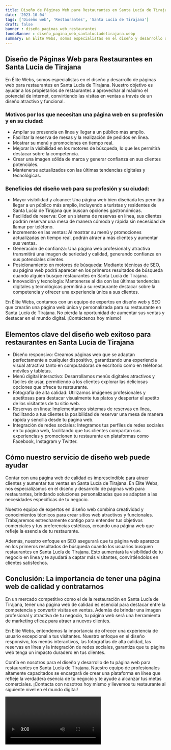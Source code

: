 ```yaml
---
title: Diseño de Páginas Web para Restaurantes en Santa Lucía de Tirajana
date: '2023-10-04'
tags: ['Diseño web', 'Restaurantes', 'Santa Lucía de Tirajana']
draft: false
banner : diseño_paginas_web_restaurantes
fondoBanner : diseño_pagina_web_santalucíadetirajana.webp
summary: En Élite Webs, somos especialistas en el diseño y desarrollo de páginas web para restaurantes en Santa Lucía de Tirajana. Nuestro objetivo es ayudar a los propietarios de restaurantes a aprovechar al máximo el potencial de internet, convirtiendo las visitas en ventas a través de un diseño atractivo y funcional.
---
```


## Diseño de Páginas Web para Restaurantes en Santa Lucía de Tirajana

En Élite Webs, somos especialistas en el diseño y desarrollo de páginas web para restaurantes en Santa Lucía de Tirajana. Nuestro objetivo es ayudar a los propietarios de restaurantes a aprovechar al máximo el potencial de internet, convirtiendo las visitas en ventas a través de un diseño atractivo y funcional.

### Motivos por los que necesitan una página web en su profesión y en su ciudad:

- Ampliar su presencia en línea y llegar a un público más amplio.
- Facilitar la reserva de mesas y la realización de pedidos en línea.
- Mostrar su menú y promociones en tiempo real.
- Mejorar la visibilidad en los motores de búsqueda, lo que les permitirá destacar sobre la competencia.
- Crear una imagen sólida de marca y generar confianza en sus clientes potenciales.
- Mantenerse actualizados con las últimas tendencias digitales y tecnológicas.

### Beneficios del diseño web para su profesión y su ciudad:

- Mayor visibilidad y alcance: Una página web bien diseñada les permitirá llegar a un público más amplio, incluyendo a turistas y residentes de Santa Lucía de Tirajana que buscan opciones gastronómicas.
- Facilidad de reserva: Con un sistema de reservas en línea, sus clientes podrán reservar una mesa de manera cómoda y rápida sin necesidad de llamar por teléfono.
- Incremento en las ventas: Al mostrar su menú y promociones actualizadas en tiempo real, podrán atraer a más clientes y aumentar sus ventas.
- Generación de confianza: Una página web profesional y atractiva transmitirá una imagen de seriedad y calidad, generando confianza en sus potenciales clientes.
- Posicionamiento en motores de búsqueda: Mediante técnicas de SEO, su página web podrá aparecer en los primeros resultados de búsqueda cuando alguien busque restaurantes en Santa Lucía de Tirajana.
- Innovación y tecnología: Mantenerse al día con las últimas tendencias digitales y tecnológicas permitirá a su restaurante destacar sobre la competencia y ofrecer una experiencia única a sus clientes.

En Élite Webs, contamos con un equipo de expertos en diseño web y SEO que crearán una página web única y personalizada para su restaurante en Santa Lucía de Tirajana. No pierda la oportunidad de aumentar sus ventas y destacar en el mundo digital. ¡Contáctenos hoy mismo!

<GifSeo />

<Cta />

## Elementos clave del diseño web exitoso para restaurantes en Santa Lucía de Tirajana

- Diseño responsivo: Creamos páginas web que se adaptan perfectamente a cualquier dispositivo, garantizando una experiencia visual atractiva tanto en computadoras de escritorio como en teléfonos móviles y tabletas.
- Menú digital interactivo: Desarrollamos menús digitales atractivos y fáciles de usar, permitiendo a los clientes explorar las deliciosas opciones que ofrece tu restaurante.
- Fotografía de alta calidad: Utilizamos imágenes profesionales y apetitosas para destacar visualmente tus platos y despertar el apetito de los visitantes de tu sitio web.
- Reservas en línea: Implementamos sistemas de reservas en línea, facilitando a tus clientes la posibilidad de reservar una mesa de manera rápida y sencilla desde tu página web.
- Integración de redes sociales: Integramos tus perfiles de redes sociales en tu página web, facilitando que tus clientes compartan sus experiencias y promocionen tu restaurante en plataformas como Facebook, Instagram y Twitter.

## Cómo nuestro servicio de diseño web puede ayudar

Contar con una página web de calidad es imprescindible para atraer clientes y aumentar tus ventas en Santa Lucía de Tirajana. En Elite Webs, nos especializamos en el diseño y desarrollo de páginas web para restaurantes, brindando soluciones personalizadas que se adaptan a las necesidades específicas de tu negocio.

Nuestro equipo de expertos en diseño web combina creatividad y conocimientos técnicos para crear sitios web atractivos y funcionales. Trabajaremos estrechamente contigo para entender tus objetivos comerciales y tus preferencias estéticas, creando una página web que refleje la esencia de tu restaurante.

Además, nuestro enfoque en SEO asegurará que tu página web aparezca en los primeros resultados de búsqueda cuando los usuarios busquen restaurantes en Santa Lucía de Tirajana. Esto aumentará la visibilidad de tu negocio en línea y te ayudará a captar más visitantes, convirtiéndolos en clientes satisfechos.

## Conclusión: La importancia de tener una página web de calidad y contratarnos

En un mercado competitivo como el de la restauración en Santa Lucía de Tirajana, tener una página web de calidad es esencial para destacar entre la competencia y convertir visitas en ventas. Además de brindar una imagen profesional y atractiva de tu negocio, tu página web será una herramienta de marketing eficaz para atraer a nuevos clientes.

En Elite Webs, entendemos la importancia de ofrecer una experiencia de usuario excepcional a tus visitantes. Nuestro enfoque en el diseño responsivo, los menús interactivos, las fotografías de alta calidad, las reservas en línea y la integración de redes sociales, garantiza que tu página web tenga un impacto duradero en tus clientes.

Confía en nosotros para el diseño y desarrollo de tu página web para restaurantes en Santa Lucía de Tirajana. Nuestro equipo de profesionales altamente capacitados se encargará de crear una plataforma en línea que refleje la verdadera esencia de tu negocio y te ayude a alcanzar tus metas comerciales. ¡Contacta con nosotros hoy mismo y llevemos tu restaurante al siguiente nivel en el mundo digital!

<Video />

<CtaBot job='Restaurantes' city='Santa Lucía de Tirajana'/>

<Gmaps query='Santa Lucía de Tirajana+españa+maps' />